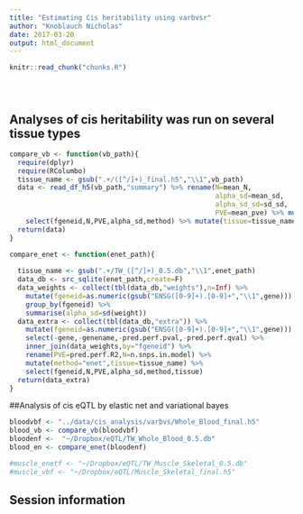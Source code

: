 ```yaml
---
title: "Estimating Cis heritability using varbvsr"
author: "Knoblauch Nicholas"
date: 2017-03-20
output: html_document
---
```


<!-- The file analysis/chunks.R contains chunks that define default settings
shared across the workflowr files. -->
```r
knitr::read_chunk("chunks.R")
```

<!-- Update knitr chunk options -->
```r
```

<!-- Insert the date the file was last updated -->
```r
```

<!-- Insert the code version (Git commit SHA1) if Git repository exists and R
 package git2r is installed -->
```r
```

<!-- Add your analysis here -->

## Analyses of cis heritability was run on several tissue types

```r

compare_vb <- function(vb_path){
  require(dplyr)
  require(RColumbo)
  tissue_name <- gsub(".+/([^/]+)_final.h5","\\1",vb_path)
  data <- read_df_h5(vb_path,"summary") %>% rename(N=mean_N,
                                                   alpha_sd=mean_sd,
                                                   alpha_sd_sd=sd_sd,
                                                   PVE=mean_pve) %>% mutate(method="varbvs") %>% 
    select(fgeneid,N,PVE,alpha_sd,method) %>% mutate(tissue=tissue_name)
  return(data)
}

compare_enet <- function(enet_path){
  
  tissue_name <- gsub(".+/TW_([^/]+)_0.5.db","\\1",enet_path)
  data_db <- src_sqlite(enet_path,create=F)
  data_weights <- collect(tbl(data_db,"weights"),n=Inf) %>% 
    mutate(fgeneid=as.numeric(gsub("ENSG([0-9]+).[0-9]+","\\1",gene))) %>% 
    group_by(fgeneid) %>% 
    summarise(alpha_sd=sd(weight))
  data_extra <- collect(tbl(data_db,"extra")) %>%  
    mutate(fgeneid=as.numeric(gsub("ENSG([0-9]+).[0-9]+","\\1",gene))) %>% 
    select(-gene,-genename,-pred.perf.pval,-pred.perf.qval) %>% 
    inner_join(data_weights,by="fgeneid") %>% 
    rename(PVE=pred.perf.R2,N=n.snps.in.model) %>% 
    mutate(method="enet",tissue=tissue_name) %>% 
    select(fgeneid,N,PVE,alpha_sd,method,tissue)
  return(data_extra)
}
```


##Analysis of cis eQTL by elastic net and variational bayes 

```r

bloodvbf <- "../data/cis_analysis/varbvs/Whole_Blood_final.h5"
blood_vb <- compare_vb(bloodvbf)
bloodenf <-  "~/Dropbox/eQTL/TW_Whole_Blood_0.5.db"
blood_en <- compare_enet(bloodenf)

#muscle_enetf <- "~/Dropbox/eQTL/TW_Muscle_Skeletal_0.5.db"
#muscle_vbf <- "~/Dropbox/eQTL/Muscle_Skeletal_final.h5"


```









## Session information

<!-- Insert the session information into the document -->
```r
```
